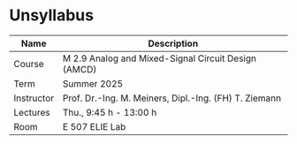# Unsyllabus {.unnumbered}

| Name       | Description                                               |
|------------|-----------------------------------------------------------|
| Course     | M 2.9 Analog and Mixed-Signal Circuit Design (AMCD)       |
| Term       | Summer 2025                                               |
| Instructor | Prof. Dr.-Ing. M. Meiners, Dipl.-Ing. (FH) T. Ziemann     |
| Lectures   | Thu., 9:45 h - 13:00 h                                    |
| Room       | E 507 ELIE Lab                                            |
